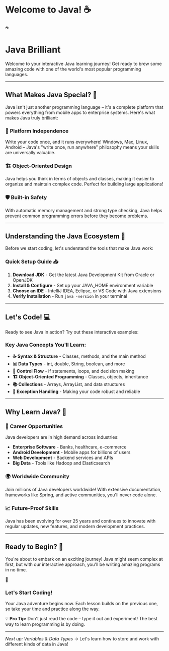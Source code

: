 
# Welcome to Java! ☕

<div className="text-center py-6">
  <div className="text-6xl mb-4">☕</div>
  <h1 className="text-4xl font-bold bg-gradient-to-r from-orange-600 to-red-600 bg-clip-text text-transparent mb-4">
    Java Brilliant
  </h1>
  <p className="text-xl text-gray-600 max-w-2xl mx-auto">
    Welcome to your interactive Java learning journey! Get ready to brew some amazing code with one of the world's most popular programming languages.
  </p>
</div>

---

## What Makes Java Special? 🌟

<JavaIntroAnimation />

Java isn't just another programming language – it's a complete platform that powers everything from mobile apps to enterprise systems. Here's what makes Java truly brilliant:

### 🚀 **Platform Independence**
Write your code once, and it runs everywhere! Windows, Mac, Linux, Android – Java's "write once, run anywhere" philosophy means your skills are universally valuable.

### 🏗️ **Object-Oriented Design**
Java helps you think in terms of objects and classes, making it easier to organize and maintain complex code. Perfect for building large applications!

### 🛡️ **Built-in Safety**
With automatic memory management and strong type checking, Java helps prevent common programming errors before they become problems.

---

## Understanding the Java Ecosystem 🧩

Before we start coding, let's understand the tools that make Java work:

<JDKExplainer />

### Quick Setup Guide 📥

1. **Download JDK** - Get the latest Java Development Kit from Oracle or OpenJDK
2. **Install & Configure** - Set up your JAVA_HOME environment variable
3. **Choose an IDE** - IntelliJ IDEA, Eclipse, or VS Code with Java extensions
4. **Verify Installation** - Run `java -version` in your terminal

---

## Let's Code! 💻

Ready to see Java in action? Try out these interactive examples:

<JavaCodeRunner />

### Key Java Concepts You'll Learn:

- **☕ Syntax & Structure** - Classes, methods, and the main method
- **📊 Data Types** - int, double, String, boolean, and more
- **🔄 Control Flow** - if statements, loops, and decision making
- **🏗️ Object-Oriented Programming** - Classes, objects, inheritance
- **📚 Collections** - Arrays, ArrayList, and data structures
- **🔧 Exception Handling** - Making your code robust and reliable

---

## Why Learn Java? 🎯

### 💼 **Career Opportunities**
Java developers are in high demand across industries:
- **Enterprise Software** - Banks, healthcare, e-commerce
- **Android Development** - Mobile apps for billions of users
- **Web Development** - Backend services and APIs
- **Big Data** - Tools like Hadoop and Elasticsearch

### 🌍 **Worldwide Community**
Join millions of Java developers worldwide! With extensive documentation, frameworks like Spring, and active communities, you'll never code alone.

### 📈 **Future-Proof Skills**
Java has been evolving for over 25 years and continues to innovate with regular updates, new features, and modern development practices.

---

## Ready to Begin? 🚀

You're about to embark on an exciting journey! Java might seem complex at first, but with our interactive approach, you'll be writing amazing programs in no time.

<div className="bg-gradient-to-r from-orange-100 to-red-100 p-6 rounded-2xl border-2 border-orange-200 text-center">
  <div className="text-4xl mb-3">🎉</div>
  <h3 className="text-xl font-bold text-orange-800 mb-2">Let's Start Coding!</h3>
  <p className="text-orange-700 mb-4">
    Your Java adventure begins now. Each lesson builds on the previous one, so take your time and practice along the way.
  </p>
  <div className="text-sm text-orange-600">
    💡 <strong>Pro Tip:</strong> Don't just read the code – type it out and experiment! The best way to learn programming is by doing.
  </div>
</div>

---

*Next up: Variables & Data Types* → Let's learn how to store and work with different kinds of data in Java!